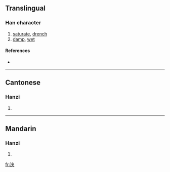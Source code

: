 {{see|浹}}
==Translingual==

===Han character===
{{Han char|rn=85|rad=水|as=06|sn=9|four=|canj=水大廿 (EKT)}}

# [[saturate]], [[drench]]
# [[damp]], [[wet]]

====References====
* {{Han ref|kx=0623.171|dkj=17447|hdz=31605.060|uh=6D43|ud=27971}}

----

==Cantonese==

===Hanzi===
{{yue-hanzi|jyut=|y=jip3}}

# {{defn|Cantonese}}

----

==Mandarin==

===Hanzi===
{{cmn-hanzi|tra=浹|pin=[[jiá]] ([[jia2]])|wg=chia<sup>2</sup>}}

# {{defn|Mandarin}}

[[fr:浃]]
